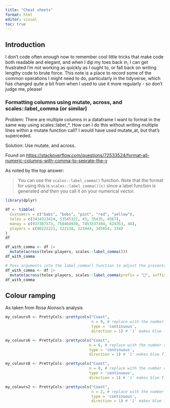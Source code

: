 ```yaml
---
title: "Cheat sheets"
format: html
editor: visual
toc: true
---
```


## Introduction

I don't code often enough now to remember cool little tricks that make code both readable and elegant, and when I dip my toes back in, I can get frustrated I'm not working as quickly as I ought to, or fall back on writing lengthy code to brute force. This note is a place to record some of the common operations I might need to do, particularly in the tidyverse, which has changed quite a bit from when I used to use it more regularly - so don't judge me, please!

### Formatting columns using mutate, across, and scales::label_comma (or similar)

Problem: There are multiple columns in a dataframe I want to format in the same way using scales::label\_\*. How can I do this without writing multiple lines within a mutate function call? I would have used mutate_at, but that's superceded.

Solution: Use mutate, and across.

Found on <https://stackoverflow.com/questions/72533524/format-all-numeric-columns-with-comma-to-seprate-the-v>

As noted by the top answer:

> You can use the `scales::label_comma()` function. Note that the format for using this is `scales::label_comma()(x)` since a label function is generated *and then* you call it on your numerical vector.

```r
library(dplyr)

df <- tibble(
  Customers = c("babs", "bobs", "pint", "red", "yellow"),
  telex = c(3434323424, 53545322, 43, 35435, 4567),
  manay = c(937387573, 758464938, 7453537384, 624353, 44),
  players = c(96222221, 122134, 223444, 345654, 334)
)
df

df_with_comma <- df |> 
  mutate(across(telex:players, scales::label_comma()))
df_with_comma

# Pass arguments into the label_comma() function to adjust the presentation:
df_with_comma <- df |> 
  mutate(across(telex:players, scales::label_comma(prefix = "🥝", suffix = "🥝")))
df_with_comma


```

## Colour ramping

As taken from Rosa Alonso's analysis

```r
my_colours9 <- PrettyCols::prettycols("Coast",
                                      n = 9, # replace with the number of groups in your data
                                      type = 'continuous',
                                      direction = 1) # '1' makes blue first, '-1' makes red first

my_colours6 <- PrettyCols::prettycols("Coast",
                                     n = 6, # replace with the number of groups in your data
                                     type = 'continuous',
                                     direction = 1) # '1' makes blue first, '-1' makes red first

my_colours8 <- PrettyCols::prettycols("Coast",
                                     n = 8, # replace with the number of groups in your data
                                     type = 'continuous',
                                     direction = 1) # '1' makes blue first, '-1' makes red first

my_colours2 <- PrettyCols::prettycols("Coast",
                                      n = 2, # replace with the number of groups in your data
                                      type = 'continuous',
                                      direction = 1) # '1' makes blue first, '-1' makes red first
```
